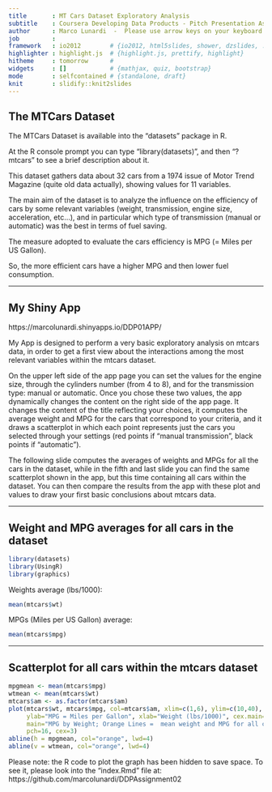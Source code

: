 ```yaml
---
title       : MT Cars Dataset Exploratory Analysis
subtitle    : Coursera Developing Data Products - Pitch Presentation Assignment
author      : Marco Lunardi  -  Please use arrow keys on your keyboard to move through slides, thank you !
job         : 
framework   : io2012        # {io2012, html5slides, shower, dzslides, ...}
highlighter : highlight.js  # {highlight.js, prettify, highlight}
hitheme     : tomorrow      # 
widgets     : []            # {mathjax, quiz, bootstrap}
mode        : selfcontained # {standalone, draft}
knit        : slidify::knit2slides
---
```


## The MTCars Dataset

The MTCars Dataset is available into the "datasets" package in R.

At the R console prompt you can type "library(datasets)", and then "? mtcars" to see a brief description about it.

This dataset gathers data about 32 cars from a 1974 issue of Motor Trend Magazine (quite old data actually), showing values for 11 variables.

The main aim of the dataset is to analyze the influence on the efficiency of cars by some relevant variables (weight, transmission, engine size, acceleration, etc...),
and in particular which type of transmission (manual or automatic) was the best in terms of fuel saving.

The measure adopted to evaluate the cars efficiency is MPG (= Miles per US Gallon).

So, the more efficient cars have a higher MPG and then lower fuel consumption.


---

## My Shiny App

https://marcolunardi.shinyapps.io/DDP01APP/

My App is designed to perform a very basic exploratory analysis on mtcars data, in order to get a first view
about the interactions among the most relevant variables within the mtcars dataset.

On the upper left side of the app page you can set the values for the engine size, through the cylinders number (from 4 to 8), and for the transmission type: manual or automatic.
Once you chose these two values, the app dynamically changes the content on the right side of the app page.
It changes the content of the title reflecting your choices, it computes the average weight and MPG for the cars that correspond to your criteria, and it draws a scatterplot in which each point represents just the cars you selected through your settings (red points if "manual transmission", black points if "automatic").

The following slide computes the averages of weights and MPGs for all the cars in the dataset, while in the fifth and last slide you can find the same scatterplot shown in the app, but this time containing all cars within the dataset. You can then compare the results from the app with these plot and values to draw your first basic conclusions about mtcars data.

---

## Weight and MPG averages for all cars in the dataset

```r
library(datasets)
library(UsingR)
library(graphics)
```

Weights average (lbs/1000):
```r
mean(mtcars$wt)
```

MPGs (Miles per US Gallon) average:
```r
mean(mtcars$mpg)
```

---

## Scatterplot for all cars within the mtcars dataset

```r
mpgmean <- mean(mtcars$mpg)
wtmean <- mean(mtcars$wt)
mtcars$am <- as.factor(mtcars$am)
plot(mtcars$wt, mtcars$mpg, col=mtcars$am, xlim=c(1,6), ylim=c(10,40), 
     ylab="MPG = Miles per Gallon", xlab="Weight (lbs/1000)", cex.main=1,
     main="MPG by Weight; Orange Lines =  mean weight and MPG for all cars",
     pch=16, cex=3)
abline(h = mpgmean, col="orange", lwd=4)
abline(v = wtmean, col="orange", lwd=4)
```

Please note: the R code to plot the graph has been hidden to save space.
To see it, please look into the "index.Rmd" file at: https://github.com/marcolunardi/DDPAssignment02
